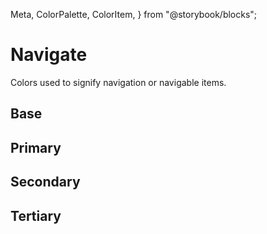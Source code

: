   Meta,
  ColorPalette,
  ColorItem,
} from "@storybook/blocks";

<Meta title="Theme/Palettes/Navigate" />

# Navigate

Colors used to signify navigation or navigable items.

## Base

<ColorContainer className="paletteContainer">
  <ColorPalette className="docs">
    <ColorItem
      title="Foreground"
      subtitle="--salt-palette-navigate-foreground"
      colors={{
        "--salt-palette-navigate-foreground-hover":
          "var(--salt-palette-navigate-foreground-hover)",
        "--salt-palette-navigate-foreground-active":
          "var(--salt-palette-navigate-foreground-active)",
        "--salt-palette-navigate-foreground-visited":
          "var(--salt-palette-navigate-foreground-visited)",
      }}
    />
    <ColorItem
      title="Indicator"
      subtitle="--salt-palette-navigate-indicator"
      colors={{
        "--salt-palette-navigate-indicator-hover":
          "var(--salt-palette-navigate-indicator-hover)",
        "--salt-palette-navigate-indicator-active":
          "var(--salt-palette-navigate-indicator-active)",
        "--salt-palette-navigate-indicator-activeDisabled":
          "var(--salt-palette-navigate-indicator-activeDisabled)",
      }}
    />
  </ColorPalette>
</ColorContainer>

## Primary

<ColorContainer className="paletteContainer">
  <ColorPalette className="docs">
    <ColorItem
      title="Background"
      subtitle="--salt-palette-navigate-primary-background"
      colors={{
        "--salt-palette-navigate-primary-background":
          "var(--salt-palette-navigate-primary-background)",
        "--salt-palette-navigate-primary-background-hover":
          "var(--salt-palette-navigate-primary-background-hover)",
        "--salt-palette-navigate-primary-background-active":
          "var(--salt-palette-navigate-primary-background-active)",
      }}
    />
  </ColorPalette>
</ColorContainer>

## Secondary

<ColorContainer className="paletteContainer">
  <ColorPalette className="docs">
    <ColorItem
      title="Background"
      subtitle="--salt-palette-navigate-secondary-background"
      colors={{
        "--salt-palette-navigate-secondary-background":
          "var(--salt-palette-navigate-secondary-background)",
        "--salt-palette-navigate-secondary-background-hover":
          "var(--salt-palette-navigate-secondary-background-hover)",
        "--salt-palette-navigate-secondary-background-active":
          "var(--salt-palette-navigate-secondary-background-active)",
      }}
    />
  </ColorPalette>
</ColorContainer>

## Tertiary

<ColorContainer className="paletteContainer">
  <ColorPalette className="docs">
    <ColorItem
      title="Background"
      subtitle="--salt-palette-navigate-tertiary-background"
      colors={{
        "--salt-palette-navigate-tertiary-background":
          "var(--salt-palette-navigate-tertiary-background)",
        "--salt-palette-navigate-tertiary-background-hover":
          "var(--salt-palette-navigate-tertiary-background-hover)",
        "--salt-palette-navigate-tertiary-background-active":
          "var(--salt-palette-navigate-tertiary-background-active)",
      }}
    />
  </ColorPalette>
</ColorContainer>
